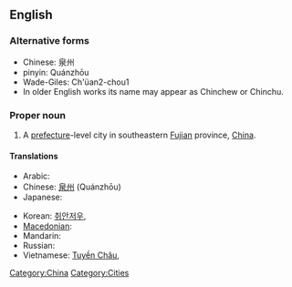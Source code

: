 ==English==
{{wikipedia}}

===Alternative forms===
* Chinese: 泉州
* pinyin: Quánzhōu
* Wade-Giles: Ch'üan2-chou1
* In older English works its name may appear as Chinchew or Chinchu.

===Proper noun===
{{en-proper-noun}}

# A [[prefecture]]-level city in southeastern [[Fujian]] province, [[China]].

====Translations====
{{trans-top|a city of China}}
* Arabic: {{t|ar|تشيوانجو|m|tr=tshyuanjuu|sc=Arab}}
* Chinese: [[泉州]] (Quánzhōu)
* Japanese: {{t-|ja|泉州|tr=[[せんしゅう]], Senshū|sc=Jpan}}
{{trans-mid}}
* Korean: [[취안저우]],  {{t|ko|취안저우|sc=Kore}}
* [[Macedonian]]: {{t|mk|Чиенџоу|n|tr=Číendžou|sc=Cyrl|xs=Macedonian}}
* Mandarin: {{t|zh|泉州|tr=Quánzhōu|sc=Hani}}
* Russian: {{t|ru|Цюаньчжоу|m|tr=Tsjuan’čžóu|sc=Cyrl}} {{indeclinable}}
* Vietnamese: [[Tuyền Châu]],  {{t|vi|Tuyền Châu}}
{{trans-bottom}}

[[Category:China]]
[[Category:Cities]]
